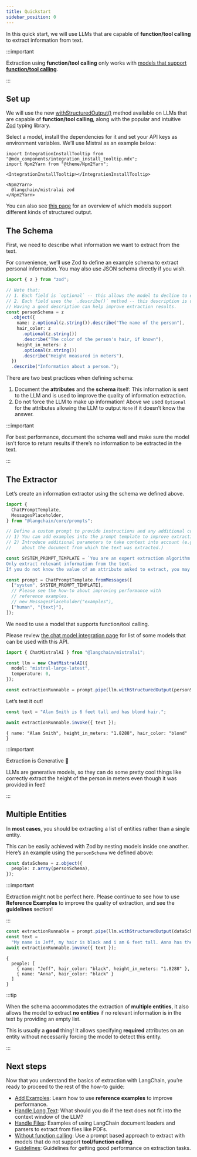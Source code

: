 ```yaml
---
title: Quickstart
sidebar_position: 0
---
```


In this quick start, we will use LLMs that are capable of
**function/tool calling** to extract information from text.

:::important

Extraction using **function/tool calling** only works with [models that
support **function/tool
calling**](../../../../docs/modules/model_io/chat/function_calling).

:::

## Set up

We will use the new
[withStructuredOutput()](../../../../docs/integrations/chat/) method
available on LLMs that are capable of **function/tool calling**, along
with the popular and intuitive [Zod](https://zod.dev/) typing library.

Select a model, install the dependencies for it and set your API keys as
environment variables. We’ll use Mistral as an example below:

```mdx-code-block
import IntegrationInstallTooltip from "@mdx_components/integration_install_tooltip.mdx";
import Npm2Yarn from "@theme/Npm2Yarn";

<IntegrationInstallTooltip></IntegrationInstallTooltip>

<Npm2Yarn>
  @langchain/mistralai zod
</Npm2Yarn>
```

You can also see [this page](../../../../docs/integrations/chat/) for an
overview of which models support different kinds of structured output.

## The Schema

First, we need to describe what information we want to extract from the
text.

For convenience, we’ll use Zod to define an example schema to extract
personal information. You may also use JSON schema directly if you wish.

```typescript
import { z } from "zod";

// Note that:
// 1. Each field is `optional` -- this allows the model to decline to extract it!
// 2. Each field uses the `.describe()` method -- this description is used by the LLM.
// Having a good description can help improve extraction results.
const personSchema = z
  .object({
    name: z.optional(z.string()).describe("The name of the person"),
    hair_color: z
      .optional(z.string())
      .describe("The color of the person's hair, if known"),
    height_in_meters: z
      .optional(z.string())
      .describe("Height measured in meters"),
  })
  .describe("Information about a person.");
```

There are two best practices when defining schema:

1.  Document the **attributes** and the **schema** itself: This
    information is sent to the LLM and is used to improve the quality of
    information extraction.
2.  Do not force the LLM to make up information! Above we used
    `Optional` for the attributes allowing the LLM to output `None` if
    it doesn’t know the answer.

:::important

For best performance, document the schema well and make sure the model
isn’t force to return results if there’s no information to be extracted
in the text.

:::

## The Extractor

Let’s create an information extractor using the schema we defined above.

```typescript
import {
  ChatPromptTemplate,
  MessagesPlaceholder,
} from "@langchain/core/prompts";

// Define a custom prompt to provide instructions and any additional context.
// 1) You can add examples into the prompt template to improve extraction quality
// 2) Introduce additional parameters to take context into account (e.g., include metadata
//    about the document from which the text was extracted.)

const SYSTEM_PROMPT_TEMPLATE = `You are an expert extraction algorithm.
Only extract relevant information from the text.
If you do not know the value of an attribute asked to extract, you may omit the attribute's value.`;

const prompt = ChatPromptTemplate.fromMessages([
  ["system", SYSTEM_PROMPT_TEMPLATE],
  // Please see the how-to about improving performance with
  // reference examples.
  // new MessagesPlaceholder("examples"),
  ["human", "{text}"],
]);
```

We need to use a model that supports function/tool calling.

Please review [the chat model integration
page](../../../../docs/integrations/chat/) for list of some models that
can be used with this API.

```typescript
import { ChatMistralAI } from "@langchain/mistralai";

const llm = new ChatMistralAI({
  model: "mistral-large-latest",
  temperature: 0,
});

const extractionRunnable = prompt.pipe(llm.withStructuredOutput(personSchema));
```

Let’s test it out!

```typescript
const text = "Alan Smith is 6 feet tall and has blond hair.";

await extractionRunnable.invoke({ text });
```

```text
{ name: "Alan Smith", height_in_meters: "1.8288", hair_color: "blond" }
```

:::important

Extraction is Generative 🤯

LLMs are generative models, so they can do some pretty cool things like
correctly extract the height of the person in meters even though it was
provided in feet!

:::

## Multiple Entities

In **most cases**, you should be extracting a list of entities rather
than a single entity.

This can be easily achieved with Zod by nesting models inside one
another. Here’s an example using the `personSchema` we defined above:

```typescript
const dataSchema = z.object({
  people: z.array(personSchema),
});
```

:::important

Extraction might not be perfect here. Please continue to see how to use
**Reference Examples** to improve the quality of extraction, and see the
**guidelines** section!

:::

```typescript
const extractionRunnable = prompt.pipe(llm.withStructuredOutput(dataSchema));
const text =
  "My name is Jeff, my hair is black and i am 6 feet tall. Anna has the same color hair as me.";
await extractionRunnable.invoke({ text });
```

```text
{
  people: [
    { name: "Jeff", hair_color: "black", height_in_meters: "1.8288" },
    { name: "Anna", hair_color: "black" }
  ]
}
```

:::tip

When the schema accommodates the extraction of **multiple entities**, it
also allows the model to extract **no entities** if no relevant
information is in the text by providing an empty list.

This is usually a **good** thing! It allows specifying **required**
attributes on an entity without necessarily forcing the model to detect
this entity.

:::

## Next steps

Now that you understand the basics of extraction with LangChain, you’re
ready to proceed to the rest of the how-to guide:

- [Add
  Examples](../../../../docs/use_cases/extraction/how_to/examples):
  Learn how to use **reference examples** to improve performance.
- [Handle Long
  Text](../../../../docs/use_cases/extraction/how_to/handle_long_text):
  What should you do if the text does not fit into the context window
  of the LLM?
- [Handle
  Files](../../../../docs/use_cases/extraction/how_to/handle_files):
  Examples of using LangChain document loaders and parsers to extract
  from files like PDFs.
- [Without function
  calling](../../../../docs/use_cases/extraction/how_to/parse): Use a
  prompt based approach to extract with models that do not support
  **tool/function calling**.
- [Guidelines](../../../../docs/use_cases/extraction/guidelines):
  Guidelines for getting good performance on extraction tasks.
